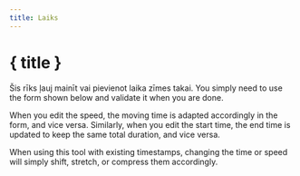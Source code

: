 ```yaml
---
title: Laiks
---
```


<script>
</script>

# <CalendarClock size="24" class="inline-block" style="margin-bottom: 5px" /> { title }

Šis rīks ļauj mainīt vai pievienot laika zīmes takai.
You simply need to use the form shown below and validate it when you are done.

<div class="flex flex-row justify-center">
    <Time class="text-foreground p-3 border rounded-md shadow-lg" />
</div>

When you edit the speed, the moving time is adapted accordingly in the form, and vice versa.
Similarly, when you edit the start time, the end time is updated to keep the same total duration, and vice versa.

<DocsNote>

When using this tool with existing timestamps, changing the time or speed will simply shift, stretch, or compress them accordingly.

</DocsNote>
